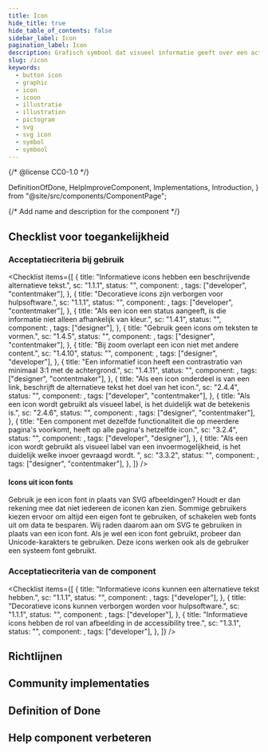 ```yaml
---
title: Icon
hide_title: true
hide_table_of_contents: false
sidebar_label: Icon
pagination_label: Icon
description: Grafisch symbool dat visueel informatie geeft over een actie, onderwerp of status.
slug: /icon
keywords:
  - button icon
  - graphic
  - icon
  - icoon
  - illustratie
  - illustration
  - pictogram
  - svg
  - svg icon
  - symbol
  - symbool
---
```


{/* @license CC0-1.0 */}

  DefinitionOfDone,
  HelpImproveComponent,
  Implementations,
  Introduction,
} from "@site/src/components/ComponentPage";

{/* Add name and description for the component */}


<Introduction component={component} headingLevel={1} description={description} />

## Checklist voor toegankelijkheid

<IntroGebruik />

### Acceptatiecriteria bij gebruik

<AcImplementatie />

<Checklist
  items={[
    {
      title: "Informatieve icons hebben een beschrijvende alternatieve tekst.",
      sc: "1.1.1",
      status: "",
      component: <Wcag111i />,
      tags: ["developer", "contentmaker"],
    },
    {
      title: "Decoratieve icons zijn verborgen voor hulpsoftware.",
      sc: "1.1.1",
      status: "",
      component: <Wcag111d />,
      tags: ["developer", "contentmaker"],
    },
    {
      title: "Als een icon een status aangeeft, is die informatie niet alleen afhankelijk van kleur.",
      sc: "1.4.1",
      status: "",
      component: <Wcag141 />,
      tags: ["designer"],
    },
    {
      title: "Gebruik geen icons om teksten te vormen.",
      sc: "1.4.5",
      status: "",
      component: <Wcag145 />,
      tags: ["designer", "contentmaker"],
    },
    {
      title: "Bij zoom overlapt een icon niet met andere content.",
      sc: "1.4.10",
      status: "",
      component: <Wcag1410 />,
      tags: ["designer", "developer"],
    },
    {
      title: "Een informatief icon heeft een contrastratio van minimaal 3:1 met de achtergrond.",
      sc: "1.4.11",
      status: "",
      component: <Wcag1411 />,
      tags: ["designer", "contentmaker"],
    },
    {
      title: "Als een icon onderdeel is van een link, beschrijft de alternatieve tekst het doel van het icon.",
      sc: "2.4.4",
      status: "",
      component: <Wcag244 />,
      tags: ["developer", "contentmaker"],
    },
    {
      title: "Als een icon wordt gebruikt als visueel label, is het duidelijk wat de betekenis is.",
      sc: "2.4.6",
      status: "",
      component: <Wcag246 />,
      tags: ["designer", "contentmaker"],
    },
    {
      title:
        "Een component met dezelfde functionaliteit die op meerdere pagina's voorkomt, heeft op alle pagina's hetzelfde icon.",
      sc: "3.2.4",
      status: "",
      component: <Wcag324 />,
      tags: ["developer", "designer"],
    },
    {
      title:
        "Als een icon wordt gebruikt als visueel label van een invoermogelijkheid, is het duidelijk welke invoer gevraagd wordt. ",
      sc: "3.3.2",
      status: "",
      component: <Wcag332 />,
      tags: ["designer", "contentmaker"],
    },
  ]}
/>

#### Icons uit icon fonts

Gebruik je een icon font in plaats van SVG afbeeldingen? Houdt er dan rekening mee dat niet iedereen de iconen kan zien.
Sommige gebruikers kiezen ervoor om altijd een eigen font te gebruiken, of schakelen web fonts uit om data te besparen.
Wij raden daarom aan om SVG te gebruiken in plaats van een icon font. Als je wel een icon font gebruikt, probeer dan Unicode-karakters te gebruiken.
Deze icons werken ook als de gebruiker een systeem font gebruikt.

### Acceptatiecriteria van de component

<AcComponent />

<Checklist
  items={[
    {
      title: "Informatieve icons kunnen een alternatieve tekst hebben.",
      sc: "1.1.1",
      status: "",
      component: <Wcag111NLDSi />,
      tags: ["developer"],
    },
    {
      title: "Decoratieve icons kunnen verborgen worden voor hulpsoftware.",
      sc: "1.1.1",
      status: "",
      component: <Wcag111NLDSd />,
      tags: ["developer"],
    },
    {
      title: "Informatieve icons hebben de rol van afbeelding in de accessibility tree.",
      sc: "1.3.1",
      status: "",
      component: <Wcag131NLDS />,
      tags: ["developer"],
    },
  ]}
/>

## Richtlijnen

<Markdown omitH1 headingLevel={3}>
  <Guidelines />
</Markdown>

## Community implementaties

<Implementations component={component} headingLevel={3} />

## Definition of Done

<DefinitionOfDone component={component} headingLevel={3} />

## Help component verbeteren

<HelpImproveComponent component={component} headingLevel={3} />
